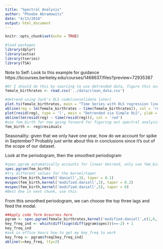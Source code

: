 ```yaml
---
title: "Spectral Analysis"
author: "Phoebe Abramowitz"
date: "4/13/2018"
output: html_document
---
```


```r
knitr::opts_chunk$set(echo = TRUE)
```
```r
#load packages
library(dplyr)
library(astsa)
library(tseries)
library(TSA)
```
Note to Self: Look to this example for guidance
https://bcourses.berkeley.edu/courses/1468637/files?preview=72935387
```r
#Or I should do this by sourcing to use detrended data, figure this out
female_birthrates <- read.csv('../data/clean_data.csv')
```
```r
#detrend using Jack's OLS code(consolidate later)
plot.ts(female_birthrates, main = "Time Series with OLS regression line")
abline(reg = lm(female_birthrates ~ time(female_birthrates)), col = 'red')
plot(resid(reg), type = 'l', main = "Detrended via Simple OLS", ylab = "Birthrates Detrended", xlab = "Time")
abline(lm(resid(reg) ~ time(resid(reg))), col = 'red')
#use fem_birth for now going forward for figuring out spectral analysis
fem_birth <- reg$residuals
```

Seasonality: given that we only have one year, how do we account for spike in September?
Probably just write about this in conclusions since it's out of the scope of our dataset.

Look at the periodogram, then the smoothed periodogram
```r
#spec.pgram automatically accounts for linear detrend, only use fem_birth specifically if we end up detrending a different way
spec.pgram(fem_birth)
#try different values for the kernel/taper
mvspec(fem_birth,kernel('daniell',3), taper = 0.1)
mvspec(fem_birth,kernel('modified.daniell',3), taper = 0.2)
mvspec(fem_birth,kernel('modified.daniell',5), taper = 0)
#Best One in next chunk, use this
```
From this smoothed periodogram, we can choose the top three lags and feed the modal. 
```r
##Apply code form bcourses here
pgram <- spec.pgram(female_birthrates,kernel('modified.daniell',c(1,6,1)), taper = 0.1)
key_freq_ind <- which(diff(sign(diff(pgram$spec)))==-2) + 1
key_freq_ind
#ask in office hours how to get my key_freq to work
key_freq <- pgram$freq[key_freq_ind]
abline(v=key_freq, lty=2)
```



